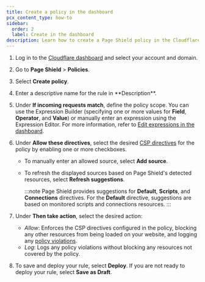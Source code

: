 ```yaml
---
title: Create a policy in the dashboard
pcx_content_type: how-to
sidebar:
  order: 2
  label: Create in the dashboard
description: Learn how to create a Page Shield policy in the Cloudflare dashboard.
---
```


1. Log in to the [Cloudflare dashboard](https://dash.cloudflare.com) and select your account and domain.

2. Go to **Page Shield** > **Policies**.

3. Select **Create policy**.

4. <a id="rule-form" />
   Enter a descriptive name for the rule in **Description**.

5. Under **If incoming requests match**, define the policy scope. You can use the Expression Builder (specifying one or more values for **Field**, **Operator**, and **Value**) or manually enter an expression using the Expression Editor. For more information, refer to [Edit expressions in the dashboard](/ruleset-engine/rules-language/expressions/edit-expressions/).

6. Under **Allow these directives**, select the desired [CSP directives](/page-shield/policies/csp-directives/) for the policy by enabling one or more checkboxes.

   - To manually enter an allowed source, select **Add source**.
   - To refresh the displayed sources based on Page Shield's detected resources, select **Refresh suggestions**.

     :::note
     Page Shield provides suggestions for **Default**, **Scripts**, and **Connections** directives. For the **Default** directive, suggestions are based on monitored scripts and connections resources.
     :::

7. Under **Then take action**, select the desired action:

   - _Allow_: Enforces the CSP directives configured in the policy, blocking any other resources from being loaded on your website, and logging any [policy violations](/page-shield/policies/violations/).
   - _Log_: Logs any policy violations without blocking any resources not covered by the policy.

8. To save and deploy your rule, select **Deploy**. If you are not ready to deploy your rule, select **Save as Draft**.
